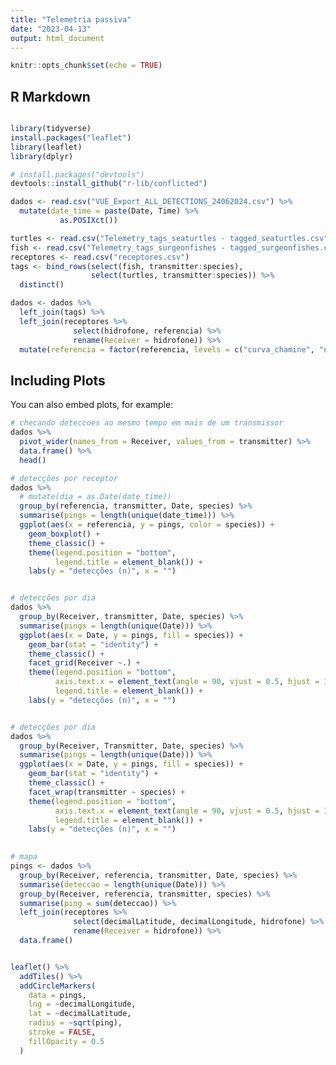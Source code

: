 ---
title: "Telemetria passiva"
date: "2023-04-13"
output: html_document
---

```{r setup, include=FALSE}
knitr::opts_chunk$set(echo = TRUE)
```

## R Markdown

```{r}

```

```{r primeiro, warning=FALSE}

library(tidyverse)
install.packages("leaflet")
library(leaflet)
library(dplyr)

# install.packages("devtools")
devtools::install_github("r-lib/conflicted")

dados <- read.csv("VUE_Export_ALL_DETECTIONS_24062024.csv") %>% 
  mutate(date_time = paste(Date, Time) %>% 
           as.POSIXct())

turtles <- read.csv("Telemetry_tags_seaturtles - tagged_seaturtles.csv", header = T)
fish <- read.csv("Telemetry_tags_surgeonfishes - tagged_surgeonfishes.csv", header = T) 
receptores <- read.csv("receptores.csv")
tags <- bind_rows(select(fish, transmitter:species),
                  select(turtles, transmitter:species)) %>% 
  distinct()

dados <- dados %>% 
  left_join(tags) %>% 
  left_join(receptores %>% 
              select(hidrofone, referencia) %>% 
              rename(Receiver = hidrofone)) %>% 
  mutate(referencia = factor(referencia, levels = c("curva_chamine", "naufragio_restaurante", "balsa_ricardo", "balsa_paulinho", "ponta_esquina", "cardeiros", "fortaleza", "anjos_dentro", "anjos_fora")))


```


## Including Plots

You can also embed plots, for example:

```{r pressure, echo=FALSE}
# checando deteccoes ao mesmo tempo em mais de um transmissor
dados %>% 
  pivot_wider(names_from = Receiver, values_from = transmitter) %>% 
  data.frame() %>% 
  head()

# detecções por receptor
dados %>% 
  # mutate(dia = as.Date(date_time))
  group_by(referencia, transmitter, Date, species) %>% 
  summarise(pings = length(unique(date_time))) %>% 
  ggplot(aes(x = referencia, y = pings, color = species)) +
    geom_boxplot() +
    theme_classic() +
    theme(legend.position = "bottom",
          legend.title = element_blank()) +
    labs(y = "detecções (n)", x = "")


# detecções por dia
dados %>% 
  group_by(Receiver, transmitter, Date, species) %>% 
  summarise(pings = length(unique(Date))) %>% 
  ggplot(aes(x = Date, y = pings, fill = species)) +
    geom_bar(stat = "identity") +
    theme_classic() +
    facet_grid(Receiver ~.) +
    theme(legend.position = "bottom",
          axis.text.x = element_text(angle = 90, vjust = 0.5, hjust = 1),
          legend.title = element_blank()) +
    labs(y = "detecções (n)", x = "")


# detecções por dia
dados %>% 
  group_by(Receiver, Transmitter, Date, species) %>% 
  summarise(pings = length(unique(Date))) %>% 
  ggplot(aes(x = Date, y = pings, fill = species)) +
    geom_bar(stat = "identity") +
    theme_classic() +
    facet_wrap(transmitter ~ species) +
    theme(legend.position = "bottom",
          axis.text.x = element_text(angle = 90, vjust = 0.5, hjust = 1),
          legend.title = element_blank()) +
    labs(y = "detecções (n)", x = "")
  
```

```{r}
# mapa
pings <- dados %>% 
  group_by(Receiver, referencia, transmitter, Date, species) %>% 
  summarise(deteccao = length(unique(Date))) %>% 
  group_by(Receiver, referencia, transmitter, species) %>% 
  summarise(ping = sum(deteccao)) %>% 
  left_join(receptores %>% 
              select(decimalLatitude, decimalLongitude, hidrofone) %>% 
              rename(Receiver = hidrofone)) %>% 
  data.frame()


leaflet() %>% 
  addTiles() %>%
  addCircleMarkers(
    data = pings,
    lng = ~decimalLongitude,
    lat = ~decimalLatitude,
    radius = ~sqrt(ping),
    stroke = FALSE, 
    fillOpacity = 0.5
  ) 

```


